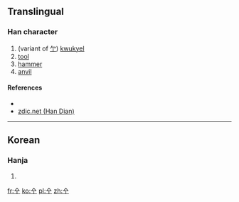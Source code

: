 ==Translingual==

===Han character===
{{Han char|rn=2|rad=丨|as=02|sn=3|four=|canj=人一中 (OML)}}

# (variant of [[亇]]) [[kwukyel]]
# [[tool]]
# [[hammer]]
# [[anvil]]

====References====
* {{Han ref|kx=0079.021|dkj=|dj=|hdz=|uh=3403|ud=13315|bh=|bd=}}
*[http://www.zdic.net/zd/zi2/ZdicE3Zdic90Zdic83.htm zdic.net (Han Dian)]

----

==Korean==

===Hanja===
{{ko-hanja|hangeul=마|rv=ma|mr=ma|y=ma|eumhun=망치|ehrv=mangchi|ehmr=mangch'i|ehy=mangchi}}

# {{defn|lang=ko|sort=丨02}}

[[fr:㐃]]
[[ko:㐃]]
[[pl:㐃]]
[[zh:㐃]]